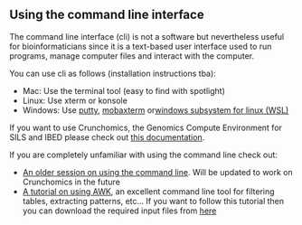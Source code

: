 ## Using the command line interface {.unnumbered}

The command line interface (cli) is not a software but nevertheless useful for bioinformaticians since it is a text-based user interface used to run programs, manage computer files and interact with the computer.

You can use cli as follows (installation instructions tba):

- Mac: Use the terminal tool (easy to find with spotlight)
- Linux: Use xterm or konsole
- Windows: Use [putty](https://www.putty.org/), [mobaxterm](https://mobaxterm.mobatek.net/?gclid=CjwKCAiAkan9BRAqEiwAP9X6UaGJEwztxdR2mR-EKW5C7hyQPHwVvA3ypPrKCqQQEONI6LBwS6WsrRoC2a8QAvD_BwE/) or[ windows subsystem for linux (WSL)](https://learn.microsoft.com/en-us/windows/wsl/basic-commands#install)

If you want to use Crunchomics, the Genomics Compute Environment for SILS and IBED please check out [this documentation](https://crunchomics-documentation.readthedocs.io/en/latest/index.html).

If you are completely unfamiliar with using the command line check out:

- [An older session on using the command line](https://ndombrowski.github.io/Unix_tutorial/#introduction). Will be updated to work on Crunchomics in the future
- [A tutorial on using AWK](https://ndombrowski.github.io/AWK_tutorial/), an excellent command line tool for filtering tables, extracting patterns, etc... If you want to follow this tutorial then you can download the required input files from [here](https://github.com/ndombrowski/AWK_tutorial/tree/main/1_Inputfiles)


